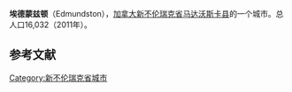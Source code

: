 {{noteTA
|G1=TO
}}
{{Infobox settlement
|name                   = 埃德蒙兹顿
|official_name          = 埃德蒙兹顿市<br>City of Edmundston<br>Ville d'Edmundston
|native_name            = Edmundston
|nickname               =
|settlement_type        = [[新不伦瑞克省|市]]{{efn|name=地位|官方地位：市（{{lang-fr|Cité}}）}}
|image_skyline          = Edmundston.jpg
|imagesize              =
|image_caption          = 埃德蒙兹顿夜景
|image_flag             = <!-- 檔案不存在 Edmundston flag.gif ，可從英文維基百科取得 -->
|image_seal             =
|image_shield           =
|image_map              =
|mapsize                =
|map_caption            =
|pushpin_map            = Canada New Brunswick
|pushpin_label_position = none
|pushpin_mapsize        = 250
|pushpin_map_caption    = 埃德蒙兹顿在新不伦瑞克省的位置
|coordinates_region     = CA-NB
|subdivision_type       = 国家
|subdivision_name       = 加拿大
|subdivision_type1      = 省
|subdivision_name1      = 新不伦瑞克省
|subdivision_type2      =县
|subdivision_name2      = [[马达沃斯卡县|马达沃斯卡县]]
|subdivision_type3      = 堂区
|subdivision_name3      = [[马达沃斯卡堂区|马达沃斯卡堂区]]
|established_title      = 建立
|established_date       = 1850
|established_title2     =  市
|established_date2      = 1952年4月1日
|established_title3     =
|established_date3      =
|area_magnitude         =
|area_footnotes          =<ref name="SC2006">[http://www12.statcan.gc.ca/census-recensement/2006/dp-pd/prof/92-591/details/page.cfm?Lang=E&Geo1=CSD&Code1=1313027&Geo2=PR&Code2=13&Data=Count&SearchText=edmundston&SearchType=Begins&SearchPR=01&B1=Custom&Custom=1000,7000,8000 2006 Statistics Canada Community Profile: Edmundston, New Brunswick]</ref>
|area_total_km2         =
|area_total_sq_mi       =
|area_land_km2          = 107.00
|area_land_sq_mi        =
|area_water_km2         =
|area_water_sq_mi       =
|area_water_percent     =
|area_urban_km2         = 38.07
|area_urban_sq_mi       =
|area_metro_km2         = 902.18
|area_metro_sq_mi       =
|population_as_of         = 2011
|population_footnotes     =<ref>[http://www12.statcan.ca/mobile/2011/cp-pr/table-eng.cfm?SGC=1313027 Census profile: Edmundston, New Brunswick (City)]{{dead link|date=2017年12月 |bot=InternetArchiveBot |fix-attempted=yes }}</ref>
|population_total       = 16,032 
|population_metro     = 21,442
|population_urban               = 13,660
|population_density_km2 = 149.8
|population_density_metro_km2   = 23.8
|population_density_urban_km2   = 358.8
|timezone               = [[大西洋标准时区|大西洋标准时区]]
|utc_offset             = -4
|timezone_DST           = [[大西洋标准时区|ADT]]
|utc_offset_DST         = -3
|latd= 47.36292
|longd= -68.32603
|elevation_m            =
|elevation_ft           =
|elevation_min_m = 151
|elevation_max_m = 264
|footnotes              =
}}
'''埃德蒙兹顿'''（Edmundston），[[加拿大|加拿大]][[新不伦瑞克省|新不伦瑞克省]][[马达沃斯卡县|马达沃斯卡县]]的一个城市。总人口16,032（2011年）。

==参考文献==
{{reflist}}
{{notelist}}
{{新不伦瑞克省行政区划}}

[[Category:新不伦瑞克省城市|Category:新不伦瑞克省城市]]